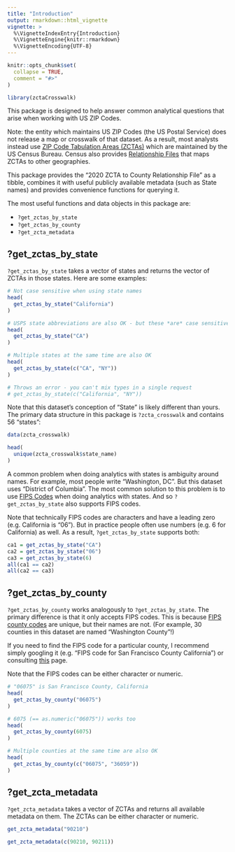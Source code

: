 ```yaml
---
title: "Introduction"
output: rmarkdown::html_vignette
vignette: >
  %\VignetteIndexEntry{Introduction}
  %\VignetteEngine{knitr::rmarkdown}
  %\VignetteEncoding{UTF-8}
---
```


```r
knitr::opts_chunk$set(
  collapse = TRUE,
  comment = "#>"
)
```

```r
library(zctaCrosswalk)
```

This package is designed to help answer common analytical questions that arise
when working with US ZIP Codes.

Note: the entity which maintains US ZIP Codes (the US Postal
Service) does not release a map or crosswalk of that dataset. As a result, most
analysts instead use [ZIP Code Tabulation Areas (ZCTAs)](https://www.census.gov/programs-surveys/geography/guidance/geo-areas/zctas.html) which
are maintained by the US Census Bureau. Census
also provides [Relationship Files](https://www.census.gov/geographies/reference-files/time-series/geo/relationship-files.2020.html#zcta) that maps ZCTAs to other geographies.

This package provides the "2020 ZCTA to County Relationship File" as a tibble, combines it with useful publicly available metadata (such as State names) and provides convenience functions for querying it.

The most useful functions and data objects in this package are:

 * `?get_zctas_by_state`
 * `?get_zctas_by_county`
 * `?get_zcta_metadata`

## ?get_zctas_by_state

`?get_zctas_by_state` takes a vector of states and returns the vector of ZCTAs in those states. Here are some examples:

```r
# Not case sensitive when using state names
head(
  get_zctas_by_state("California")
)

# USPS state abbreviations are also OK - but these *are* case sensitive
head(
  get_zctas_by_state("CA")
)

# Multiple states at the same time are also OK
head(
  get_zctas_by_state(c("CA", "NY"))
)

# Throws an error - you can't mix types in a single request
# get_zctas_by_state(c("California", "NY"))
```

Note that this dataset's conception of "State" is likely different than yours. 
The primary data structure in this package is `?zcta_crosswalk` and contains 
56 "states":

```r
data(zcta_crosswalk)

head(
  unique(zcta_crosswalk$state_name)
)
```

A common problem when doing analytics with states is ambiguity around names. For 
example, most people write "Washington, DC". But this dataset uses "District of Columbia". The most common solution to this problem is to use [FIPS Codes](https://en.wikipedia.org/wiki/Federal_Information_Processing_Standard_state_code)
when doing analytics with states. And so `?get_zctas_by_state` also
supports FIPS codes. 

Note that technically FIPS codes are characters and have a leading 
zero (e.g. California is "06"). But in practice people often use numbers (e.g.
6 for California) as well. As a result, `?get_zctas_by_state` supports both:

```r
ca1 = get_zctas_by_state("CA")
ca2 = get_zctas_by_state("06")
ca3 = get_zctas_by_state(6)
all(ca1 == ca2)
all(ca2 == ca3)
```

## ?get_zctas_by_county

`?get_zctas_by_county` works analogously to `?get_zctas_by_state`. The primary
difference is that it only accepts FIPS codes. This is because [FIPS county codes](https://en.wikipedia.org/wiki/FIPS_county_code) are unique, but their names are not.
(For example, 30 counties in this dataset are named "Washington County"!)

If you need to find the FIPS code for a particular county, I recommend simply googling
it (e.g. "FIPS code for San Francisco County California") or consulting
[this](https://en.wikipedia.org/wiki/List_of_United_States_FIPS_codes_by_county) page.

Note that the FIPS codes can be either character or numeric.
```r
# "06075" is San Francisco County, California
head(
  get_zctas_by_county("06075")
)

# 6075 (== as.numeric("06075")) works too
head(
  get_zctas_by_county(6075)
)

# Multiple counties at the same time are also OK
head(
  get_zctas_by_county(c("06075", "36059"))
)
```

## ?get_zcta_metadata

`?get_zcta_metadata` takes a vector of ZCTAs and returns all available metadata on them.
The ZCTAs can be either character or numeric.

```r
get_zcta_metadata("90210")

get_zcta_metadata(c(90210, 90211))
```
